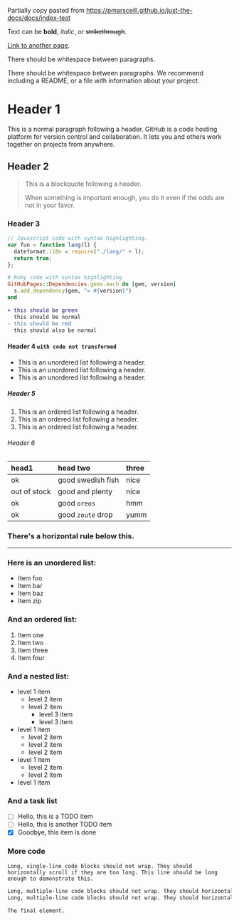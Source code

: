<Seo title="Kitchen Sink" />

<Prose>

Partially copy pasted from https://pmarsceill.github.io/just-the-docs/docs/index-test

Text can be **bold**, _italic_, or ~~strikethrough~~.

[Link to another page](another-page).

There should be whitespace between paragraphs.

There should be whitespace between paragraphs. We recommend including a README, or a file with information about your project.

# Header 1

This is a normal paragraph following a header. GitHub is a code hosting platform for version control and collaboration. It lets you and others work together on projects from anywhere.

## Header 2

> This is a blockquote following a header.
>
> When something is important enough, you do it even if the odds are not in your favor.

### Header 3

```js {2}
// Javascript code with syntax highlighting.
var fun = function lang(l) {
  dateformat.i18n = require("./lang/" + l);
  return true;
};
```

```ruby
# Ruby code with syntax highlighting
GitHubPages::Dependencies.gems.each do |gem, version|
  s.add_dependency(gem, "= #{version}")
end
```

```diff
+ this should be green
  this should be normal
- this should be red
  this should also be normal
```

#### Header 4 `with code not transformed`

- This is an unordered list following a header.
- This is an unordered list following a header.
- This is an unordered list following a header.

##### Header 5

1. This is an ordered list following a header.
2. This is an ordered list following a header.
3. This is an ordered list following a header.

###### Header 6

| head1        | head two          | three |
| :----------- | :---------------- | :---- |
| ok           | good swedish fish | nice  |
| out of stock | good and plenty   | nice  |
| ok           | good `oreos`      | hmm   |
| ok           | good `zoute` drop | yumm  |

### There's a horizontal rule below this.

---

### Here is an unordered list:

- Item foo
- Item bar
- Item baz
- Item zip

### And an ordered list:

1. Item one
1. Item two
1. Item three
1. Item four

### And a nested list:

- level 1 item
  - level 2 item
  - level 2 item
    - level 3 item
    - level 3 item
- level 1 item
  - level 2 item
  - level 2 item
  - level 2 item
- level 1 item
  - level 2 item
  - level 2 item
- level 1 item

### And a task list

- [ ] Hello, this is a TODO item
- [ ] Hello, this is another TODO item
- [x] Goodbye, this item is done

### More code

```
Long, single-line code blocks should not wrap. They should horizontally scroll if they are too long. This line should be long enough to demonstrate this.
```

```md {1} /code blocks/2
Long, multiple-line code blocks should not wrap. They should horizontally scroll if they are too long. This line should be long enough to demonstrate this.
Long, multiple-line code blocks should not wrap. They should horizontally scroll if they are too long. This line should be long enough to demonstrate this.
```

```
The final element.
```

</Prose>

